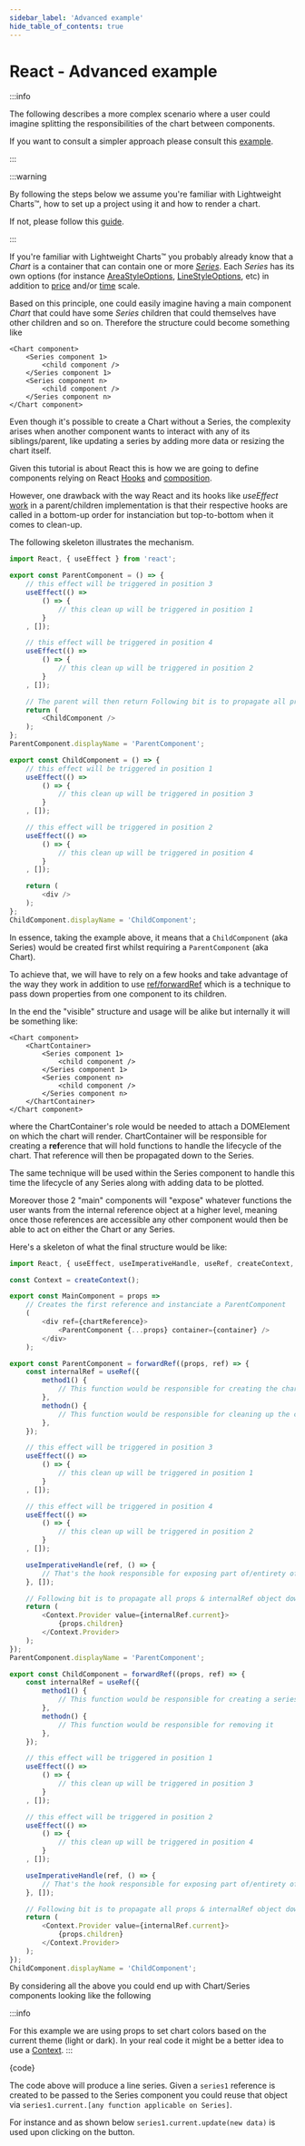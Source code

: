 ```yaml
---
sidebar_label: 'Advanced example'
hide_table_of_contents: true
---
```


# React - Advanced example

:::info

The following describes a more complex scenario where a user could imagine splitting the responsibilities of the chart between components.

If you want to consult a simpler approach please consult this [example](./simple).

:::

:::warning

By following the steps below we assume you're familiar with Lightweight Charts™, how to set up a project using it and how to render a chart.

If not, please follow this [guide](./simple).

:::

If you're familiar with Lightweight Charts™ you probably already know that a _Chart_ is a container that can contain one or more [_Series_](/docs/series-types).
Each _Series_ has its own options (for instance [AreaStyleOptions](/docs/api/interfaces/AreaStyleOptions), [LineStyleOptions](/docs/api/interfaces/LineStyleOptions), etc) in addition to [price](/docs/price-scale) and/or [time](/docs/time-scale) scale.

Based on this principle, one could easily imagine having a main component _Chart_ that could have some _Series_ children that could themselves have other children and so on.
Therefore the structure could become something like

```
<Chart component>
    <Series component 1>
        <child component />
    </Series component 1>
    <Series component n>
        <child component />
    </Series component n>
</Chart component>
```

Even though it's possible to create a Chart without a Series, the complexity arises when another component wants to interact with any of its siblings/parent, like updating a series by adding more data or resizing the chart itself.

Given this tutorial is about React this is how we are going to define components relying on React [Hooks](https://reactjs.org/docs/hooks-intro.html) and [composition](https://reactjs.org/docs/composition-vs-inheritance.html).

However, one drawback with the way React and its hooks like _useEffect_ [work](https://github.com/facebook/react/issues/16728) in a parent/children implementation is that their respective hooks are called in a bottom-up order for instanciation but top-to-bottom when it comes to clean-up.

The following skeleton illustrates the mechanism.

```js
import React, { useEffect } from 'react';

export const ParentComponent = () => {
    // this effect will be triggered in position 3
    useEffect(() =>
        () => {
            // this clean up will be triggered in position 1
        }
    , []);

    // this effect will be triggered in position 4
    useEffect(() =>
        () => {
            // this clean up will be triggered in position 2
        }
    , []);

    // The parent will then return Following bit is to propagate all props & internalRef object down to children
    return (
        <ChildComponent />
    );
};
ParentComponent.displayName = 'ParentComponent';

export const ChildComponent = () => {
    // this effect will be triggered in position 1
    useEffect(() =>
        () => {
            // this clean up will be triggered in position 3
        }
    , []);

    // this effect will be triggered in position 2
    useEffect(() =>
        () => {
            // this clean up will be triggered in position 4
        }
    , []);

    return (
        <div />
    );
};
ChildComponent.displayName = 'ChildComponent';
```

In essence, taking the example above, it means that a `ChildComponent` (aka Series) would be created first whilst requiring a `ParentComponent` (aka Chart).

To achieve that, we will have to rely on a few hooks and take advantage of the way they work in addition to use [ref/forwardRef](https://reactjs.org/docs/forwarding-refs.html) which is a technique to pass down properties from one component to its children.

In the end the "visible" structure and usage will be alike but internally it will be something like:

```
<Chart component>
    <ChartContainer>
        <Series component 1>
            <child component />
        </Series component 1>
        <Series component n>
            <child component />
        </Series component n>
    </ChartContainer>
</Chart component>
```

where the ChartContainer's role would be needed to attach a DOMElement on which the chart will render.
ChartContainer will be responsible for creating a **ref**erence that will hold functions to handle the lifecycle of the chart.
That reference will then be propagated down to the Series.

The same technique will be used within the Series component to handle this time the lifecycle of any Series along with adding data to be plotted.

Moreover those 2 "main" components will "expose" whatever functions the user wants from the internal reference object at a higher level, meaning once those references are accessible any other component would then be able to act on either the Chart or any Series.

Here's a skeleton of what the final structure would be like:

```js
import React, { useEffect, useImperativeHandle, useRef, createContext, forwardRef } from 'react';

const Context = createContext();

export const MainComponent = props =>
    // Creates the first reference and instanciate a ParentComponent
    (
        <div ref={chartReference}>
            <ParentComponent {...props} container={container} />
        </div>
    );

export const ParentComponent = forwardRef((props, ref) => {
    const internalRef = useRef({
        method1() {
            // This function would be responsible for creating the chart for instance
        },
        methodn() {
            // This function would be responsible for cleaning up the chart
        },
    });

    // this effect will be triggered in position 3
    useEffect(() =>
        () => {
            // this clean up will be triggered in position 1
        }
    , []);

    // this effect will be triggered in position 4
    useEffect(() =>
        () => {
            // this clean up will be triggered in position 2
        }
    , []);

    useImperativeHandle(ref, () => {
        // That's the hook responsible for exposing part of/entirety of internalRef
    }, []);

    // Following bit is to propagate all props & internalRef object down to children
    return (
        <Context.Provider value={internalRef.current}>
            {props.children}
        </Context.Provider>
    );
});
ParentComponent.displayName = 'ParentComponent';

export const ChildComponent = forwardRef((props, ref) => {
    const internalRef = useRef({
        method1() {
            // This function would be responsible for creating a series
        },
        methodn() {
            // This function would be responsible for removing it
        },
    });

    // this effect will be triggered in position 1
    useEffect(() =>
        () => {
            // this clean up will be triggered in position 3
        }
    , []);

    // this effect will be triggered in position 2
    useEffect(() =>
        () => {
            // this clean up will be triggered in position 4
        }
    , []);

    useImperativeHandle(ref, () => {
        // That's the hook responsible for exposing part of/entirety of internalRef
    }, []);

    // Following bit is to propagate all props & internalRef object down to children
    return (
        <Context.Provider value={internalRef.current}>
            {props.children}
        </Context.Provider>
    );
});
ChildComponent.displayName = 'ChildComponent';
```

By considering all the above you could end up with Chart/Series components looking like the following

:::info

For this example we are using props to set chart colors based on the current theme (light or dark). In your real code it might be a better idea to use a [Context](https://reactjs.org/docs/context.html#when-to-use-context).
:::


<CodeBlock replaceThemeConstants className="language-jsx">{code}</CodeBlock>

The code above will produce a line series.
Given a `series1` reference is created to be passed to the Series component you could reuse that object via `series1.current.[any function applicable on Series]`.

For instance and as shown below `series1.current.update(new data)` is used upon clicking on the button.


<div className={styles.ChartContainer}>
    <ThemedChart ChartComponent={App} />
</div>
